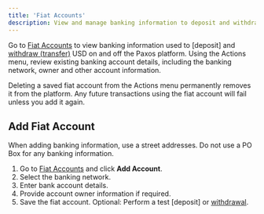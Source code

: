 ```yaml
---
title: 'Fiat Accounts'
description: View and manage banking information to deposit and withdrawal USD.
---
```



Go to [Fiat Accounts](https://dashboard.paxos.com/dashboard/fiat-accounts) to view banking information used to [deposit] and [withdraw (transfer)](/dashboard/transfer) USD on and off the Paxos platform.
Using the Actions menu, review existing banking account details, including the banking network, owner and other account information.

Deleting a saved fiat account from the Actions menu permanently removes it from the platform.
Any future transactions using the fiat account will fail unless you add it again.

## Add Fiat Account

When adding banking information, use a street addresses.
Do not use a PO Box for any banking information.

1. Go to [Fiat Accounts](https://dashboard.paxos.com/dashboard/fiat-accounts) and click **Add Account**.
1. Select the banking network.
1. Enter bank account details.
1. Provide account owner information if required.
1. Save the fiat account. Optional: Perform a test [deposit] or [withdrawal](/dashboard/transfer).
